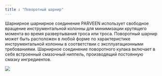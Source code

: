 ```yaml
---
title : "Поворотный шарнир"
---
```


Шарнирное шарнирное соединение PARVEEN использует свободное вращение инструментальной колонны для минимизации крутящего момента во время развертывания троса или троса. Поворотный шарнир может быть расположен в любой форме по характеристике инструментальной колонны в соответствии с эксплуатационными требованиями. Шарнирное соединение поворотного кулака включает в себя встроенный смазочный ниппель, производящий постоянную смазку ингредиентов.

<img src="./anti-blow-up-tool.png" />